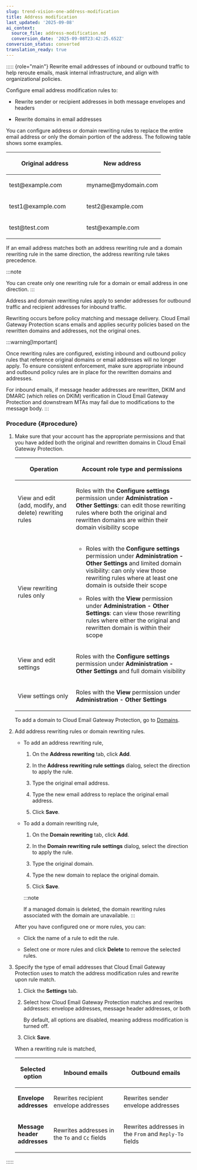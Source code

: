 ```yaml
---
slug: trend-vision-one-address-modification
title: Address modification
last_updated: '2025-09-08'
ai_context:
  source_file: address-modification.md
  conversion_date: '2025-09-08T23:42:25.652Z'
conversion_status: converted
translation_ready: true
---
```


::::: {role="main"}
Rewrite email addresses of inbound or outbound traffic to help reroute emails, mask internal infrastructure, and align with organizational policies.

Configure email address modification rules to:

- Rewrite sender or recipient addresses in both message envelopes and headers

- Rewrite domains in email addresses

You can configure address or domain rewriting rules to replace the entire email address or only the domain portion of the address. The following table shows some examples.

<table>
<colgroup>
<col style="width: 50%" />
<col style="width: 50%" />
</colgroup>
<thead>
<tr>
<th><p>Original address</p></th>
<th><p>New address</p></th>
</tr>
</thead>
<tbody>
<tr>
<td><p>test@example.com</p></td>
<td><p>myname@mydomain.com</p></td>
</tr>
<tr>
<td><p>test1@example.com</p></td>
<td><p>test2@example.com</p></td>
</tr>
<tr>
<td><p>test@test.com</p></td>
<td><p>test@example.com</p></td>
</tr>
</tbody>
</table>

If an email address matches both an address rewriting rule and a domain rewriting rule in the same direction, the address rewriting rule takes precedence.

:::note

You can create only one rewriting rule for a domain or email address in one direction.
:::

Address and domain rewriting rules apply to sender addresses for outbound traffic and recipient addresses for inbound traffic.

Rewriting occurs before policy matching and message delivery. Cloud Email Gateway Protection scans emails and applies security policies based on the rewritten domains and addresses, not the original ones.

:::warning[Important]

Once rewriting rules are configured, existing inbound and outbound policy rules that reference original domains or email addresses will no longer apply. To ensure consistent enforcement, make sure appropriate inbound and outbound policy rules are in place for the rewritten domains and addresses.

For inbound emails, if message header addresses are rewritten, DKIM and DMARC (which relies on DKIM) verification in Cloud Email Gateway Protection and downstream MTAs may fail due to modifications to the message body.
:::

### Procedure {#procedure}

1.  Make sure that your account has the appropriate permissions and that you have added both the original and rewritten domains in Cloud Email Gateway Protection.

    <table>
    <colgroup>
    <col style="width: 33%" />
    <col style="width: 67%" />
    </colgroup>
    <thead>
    <tr>
    <th><p>Operation</p></th>
    <th><p>Account role type and permissions</p></th>
    </tr>
    </thead>
    <tbody>
    <tr>
    <td><p>View and edit (add, modify, and delete) rewriting rules</p></td>
    <td><p>Roles with the <strong>Configure settings</strong> permission under <strong>Administration - Other Settings</strong>: can edit those rewriting rules where both the original and rewritten domains are within their domain visibility scope</p></td>
    </tr>
    <tr>
    <td><p>View rewriting rules only</p></td>
    <td><ul>
    <li><p>Roles with the <strong>Configure settings</strong> permission under <strong>Administration - Other Settings</strong> and limited domain visibility: can only view those rewriting rules where at least one domain is outside their scope</p></li>
    <li><p>Roles with the <strong>View</strong> permission under <strong>Administration - Other Settings</strong>: can view those rewriting rules where either the original and rewritten domain is within their scope</p></li>
    </ul></td>
    </tr>
    <tr>
    <td><p>View and edit settings</p></td>
    <td><p>Roles with the <strong>Configure settings</strong> permission under <strong>Administration - Other Settings</strong> and full domain visibility</p></td>
    </tr>
    <tr>
    <td><p>View settings only</p></td>
    <td><p>Roles with the <strong>View</strong> permission under <strong>Administration - Other Settings</strong></p></td>
    </tr>
    </tbody>
    </table>

    To add a domain to Cloud Email Gateway Protection, go to [Domains](managing-domains.mdx).

2.  Add address rewriting rules or domain rewriting rules.

    - To add an address rewriting rule,

      1.  On the **Address rewriting** tab, click **Add**.

      2.  In the **Address rewriting rule settings** dialog, select the direction to apply the rule.

      3.  Type the original email address.

      4.  Type the new email address to replace the original email address.

      5.  Click **Save**.

    - To add a domain rewriting rule,

      1.  On the **Domain rewriting** tab, click **Add**.

      2.  In the **Domain rewriting rule settings** dialog, select the direction to apply the rule.

      3.  Type the original domain.

      4.  Type the new domain to replace the original domain.

      5.  Click **Save**.

      :::note

      If a managed domain is deleted, the domain rewriting rules associated with the domain are unavailable.
      :::

    After you have configured one or more rules, you can:

    - Click the name of a rule to edit the rule.

    - Select one or more rules and click **Delete** to remove the selected rules.

3.  Specify the type of email addresses that Cloud Email Gateway Protection uses to match the address modification rules and rewrite upon rule match.

    1.  Click the **Settings** tab.

    2.  Select how Cloud Email Gateway Protection matches and rewrites addresses: envelope addresses, message header addresses, or both

        By default, all options are disabled, meaning address modification is turned off.

    3.  Click **Save**.

    When a rewriting rule is matched,

    <table>
    <colgroup>
    <col style="width: 20%" />
    <col style="width: 40%" />
    <col style="width: 40%" />
    </colgroup>
    <thead>
    <tr>
    <th><p>Selected option</p></th>
    <th><p>Inbound emails</p></th>
    <th><p>Outbound emails</p></th>
    </tr>
    </thead>
    <tbody>
    <tr>
    <td><p><strong>Envelope addresses</strong></p></td>
    <td><p>Rewrites recipient envelope addresses</p></td>
    <td><p>Rewrites sender envelope addresses</p></td>
    </tr>
    <tr>
    <td><p><strong>Message header addresses</strong></p></td>
    <td><p>Rewrites addresses in the <code>To</code> and <code>Cc</code> fields</p></td>
    <td><p>Rewrites addresses in the <code>From</code> and <code>Reply-To</code> fields</p></td>
    </tr>
    </tbody>
    </table>
:::::
